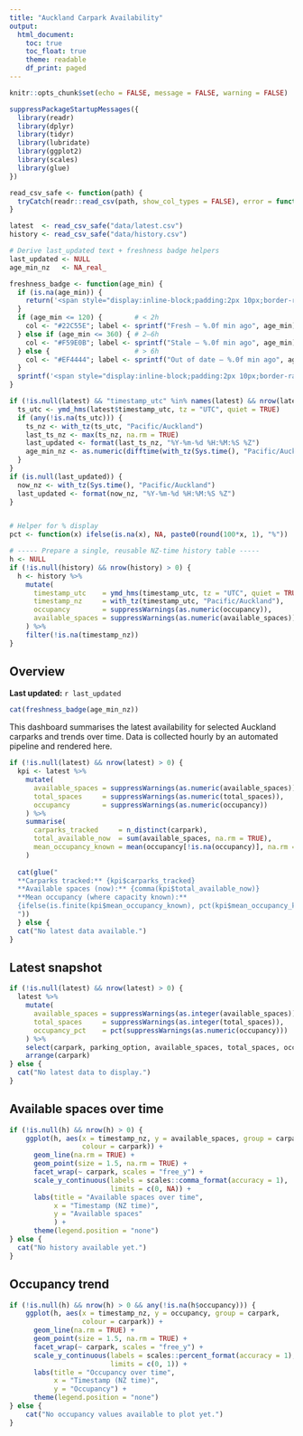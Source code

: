```yaml
---
title: "Auckland Carpark Availability"
output:
  html_document:
    toc: true
    toc_float: true
    theme: readable
    df_print: paged
---
```


```r
knitr::opts_chunk$set(echo = FALSE, message = FALSE, warning = FALSE)

suppressPackageStartupMessages({
  library(readr)
  library(dplyr)
  library(tidyr)
  library(lubridate)
  library(ggplot2)
  library(scales)
  library(glue)
})

read_csv_safe <- function(path) {
  tryCatch(readr::read_csv(path, show_col_types = FALSE), error = function(e) NULL)
}

latest  <- read_csv_safe("data/latest.csv")
history <- read_csv_safe("data/history.csv")

# Derive last_updated text + freshness badge helpers
last_updated <- NULL
age_min_nz   <- NA_real_

freshness_badge <- function(age_min) {
  if (is.na(age_min)) {
    return('<span style="display:inline-block;padding:2px 10px;border-radius:9999px;background:#9CA3AF;color:white;font-weight:600;">Freshness: unknown</span>')
  }
  if (age_min <= 120) {        # < 2h
    col <- "#22C55E"; label <- sprintf("Fresh — %.0f min ago", age_min)
  } else if (age_min <= 360) { # 2–6h
    col <- "#F59E0B"; label <- sprintf("Stale — %.0f min ago", age_min)
  } else {                     # > 6h
    col <- "#EF4444"; label <- sprintf("Out of date — %.0f min ago", age_min)
  }
  sprintf('<span style="display:inline-block;padding:2px 10px;border-radius:9999px;background:%s;color:white;font-weight:600;">%s</span>', col, label)
}

if (!is.null(latest) && "timestamp_utc" %in% names(latest) && nrow(latest) > 0) {
  ts_utc <- ymd_hms(latest$timestamp_utc, tz = "UTC", quiet = TRUE)
  if (any(!is.na(ts_utc))) {
    ts_nz <- with_tz(ts_utc, "Pacific/Auckland")
    last_ts_nz <- max(ts_nz, na.rm = TRUE)
    last_updated <- format(last_ts_nz, "%Y-%m-%d %H:%M:%S %Z")
    age_min_nz <- as.numeric(difftime(with_tz(Sys.time(), "Pacific/Auckland"), last_ts_nz, units = "mins"))
  }
}
if (is.null(last_updated)) {
  now_nz <- with_tz(Sys.time(), "Pacific/Auckland")
  last_updated <- format(now_nz, "%Y-%m-%d %H:%M:%S %Z")
}


# Helper for % display
pct <- function(x) ifelse(is.na(x), NA, paste0(round(100*x, 1), "%"))

```

```r
# ----- Prepare a single, reusable NZ-time history table -----
h <- NULL
if (!is.null(history) && nrow(history) > 0) {
  h <- history %>%
    mutate(
      timestamp_utc    = ymd_hms(timestamp_utc, tz = "UTC", quiet = TRUE),
      timestamp_nz     = with_tz(timestamp_utc, "Pacific/Auckland"),
      occupancy        = suppressWarnings(as.numeric(occupancy)),
      available_spaces = suppressWarnings(as.numeric(available_spaces))
    ) %>%
    filter(!is.na(timestamp_nz))
}
```

## Overview
**Last updated:** `r last_updated` 
```r
cat(freshness_badge(age_min_nz))
```

This dashboard summarises the latest availability for selected Auckland carparks and trends over time. Data is collected hourly by an automated pipeline and rendered here.

```r

if (!is.null(latest) && nrow(latest) > 0) {
  kpi <- latest %>%
    mutate(
      available_spaces = suppressWarnings(as.numeric(available_spaces)),
      total_spaces     = suppressWarnings(as.numeric(total_spaces)),
      occupancy        = suppressWarnings(as.numeric(occupancy))
    ) %>%
    summarise(
      carparks_tracked     = n_distinct(carpark),
      total_available_now  = sum(available_spaces, na.rm = TRUE),
      mean_occupancy_known = mean(occupancy[!is.na(occupancy)], na.rm = TRUE)
    )
  
  cat(glue("
  **Carparks tracked:** {kpi$carparks_tracked}  
  **Available spaces (now):** {comma(kpi$total_available_now)}  
  **Mean occupancy (where capacity known):**
  {ifelse(is.finite(kpi$mean_occupancy_known), pct(kpi$mean_occupancy_known), 'n/a')}
  "))
  } else {
  cat("No latest data available.")
}
```


## Latest snapshot

```r

if (!is.null(latest) && nrow(latest) > 0) {
  latest %>%
    mutate(
      available_spaces = suppressWarnings(as.integer(available_spaces)),
      total_spaces     = suppressWarnings(as.integer(total_spaces)),
      occupancy_pct    = pct(suppressWarnings(as.numeric(occupancy)))
    ) %>%
    select(carpark, parking_option, available_spaces, total_spaces, occupancy_pct) %>%
    arrange(carpark)
} else {
  cat("No latest data to display.")
}
```


## Available spaces over time

```r

if (!is.null(h) && nrow(h) > 0) {
    ggplot(h, aes(x = timestamp_nz, y = available_spaces, group = carpark,
                  colour = carpark)) +
      geom_line(na.rm = TRUE) +
      geom_point(size = 1.5, na.rm = TRUE) +
      facet_wrap(~ carpark, scales = "free_y") +
      scale_y_continuous(labels = scales::comma_format(accuracy = 1), 
                         limits = c(0, NA)) +
      labs(title = "Available spaces over time",
           x = "Timestamp (NZ time)",
           y = "Available spaces"
           ) + 
      theme(legend.position = "none")
} else {
  cat("No history available yet.")
}

```


## Occupancy trend

```r

if (!is.null(h) && nrow(h) > 0 && any(!is.na(h$occupancy))) {
    ggplot(h, aes(x = timestamp_nz, y = occupancy, group = carpark, 
                  colour = carpark)) +
      geom_line(na.rm = TRUE) +
      geom_point(size = 1.5, na.rm = TRUE) +
      facet_wrap(~ carpark, scales = "free_y") +
      scale_y_continuous(labels = scales::percent_format(accuracy = 1),
                         limits = c(0, 1)) +
      labs(title = "Occupancy over time", 
           x = "Timestamp (NZ time)", 
           y = "Occupancy") +  
      theme(legend.position = "none")
} else {
    cat("No occupancy values available to plot yet.")
}
```